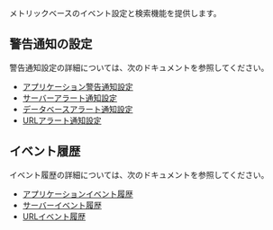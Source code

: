 メトリックベースのイベント設定と検索機能を提供します。

## 警告通知の設定

警告通知設定の詳細については、次のドキュメントを参照してください。 

- [アプリケーション警告通知設定](../java/warning-notice)
- [サーバーアラート通知設定](../server/warning-notice)
- [データベースアラート通知設定](../mysql/warning-notice)
- [URLアラート通知設定](../url/url-event)

## イベント履歴

イベント履歴の詳細については、次のドキュメントを参照してください。 

- [アプリケーションイベント履歴](../java/set-event-history)
- [サーバーイベント履歴](../server/set-event-history)
- [URLイベント履歴](../url/url-event-history)
